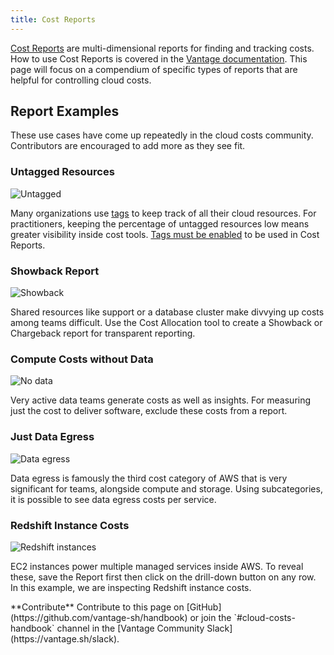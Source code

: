 ```yaml
---
title: Cost Reports
---
```


[Cost Reports](https://vantage.sh/features/cost-reports) are multi-dimensional reports for finding and tracking costs. How to use Cost Reports is covered in the [Vantage documentation](https://docs.vantage.sh/cost_reports/). This page will focus on a compendium of specific types of reports that are helpful for controlling cloud costs.

## Report Examples

These use cases have come up repeatedly in the cloud costs community. Contributors are encouraged to add more as they see fit.

### Untagged Resources

![Untagged](https://assets.vantage.sh/blog/governance/untagged-resources.png)

Many organizations use [tags](/aws/concepts/tags) to keep track of all their cloud resources. For practitioners, keeping the percentage of untagged resources low means greater visibility inside cost tools. [Tags must be enabled](https://www.vantage.sh/blog/aws-cost-explorer#cost-by-tagged-resources) to be used in Cost Reports.

### Showback Report

![Showback](https://assets.vantage.sh/blog/showback-cost-allocation/showback-cost-allocation-2.png)

Shared resources like support or a database cluster make divvying up costs among teams difficult. Use the Cost Allocation tool to create a Showback or Chargeback report for transparent reporting.

### Compute Costs without Data

![No data](https://pbs.twimg.com/media/FVK0WgJXoAEVqCS?format=png&name=small)

Very active data teams generate costs as well as insights. For measuring just the cost to deliver software, exclude these costs from a report.

### Just Data Egress

![Data egress](https://handbook.vantage.sh/img/tools/cost-reports/data-egress.gif)

Data egress is famously the third cost category of AWS that is very significant for teams, alongside compute and storage. Using subcategories, it is possible to see data egress costs per service.

### Redshift Instance Costs

![Redshift instances](https://handbook.vantage.sh/img/tools/cost-reports/redshift.png)

EC2 instances power multiple managed services inside AWS. To reveal these, save the Report first then click on the drill-down button on any row. In this example, we are inspecting Redshift instance costs.

<Note>
  **Contribute** Contribute to this page on
  [GitHub](https://github.com/vantage-sh/handbook) or join the
  `#cloud-costs-handbook` channel in the [Vantage Community
  Slack](https://vantage.sh/slack).
</Note>
